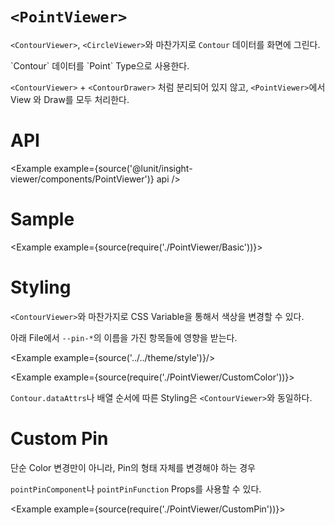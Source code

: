 
# `<PointViewer>`

`<ContourViewer>`, `<CircleViewer>`와 마찬가지로 `Contour` 데이터를 화면에 그린다.

<Link to="/insight-viewer/contour">`Contour` 데이터를 `Point` Type으로 사용한다.</Link>

`<ContourViewer>` + `<ContourDrawer>` 처럼 분리되어 있지 않고, `<PointViewer>`에서 View 와 Draw를 모두 처리한다.

# API

<Example example={source('@lunit/insight-viewer/components/PointViewer')} api />

# Sample

<Example example={source(require('./PointViewer/Basic'))}>
  <InsightViewerPreview height={720}/>
</Example>

# Styling

`<ContourViewer>`와 마찬가지로 CSS Variable을 통해서 색상을 변경할 수 있다.

아래 File에서 `--pin-*`의 이름을 가진 항목들에 영향을 받는다.

<Example example={source('../../theme/style')}/>

<Example example={source(require('./PointViewer/CustomColor'))}>
  <InsightViewerPreview height={720}/>
</Example>

`Contour.dataAttrs`나 배열 순서에 따른 Styling은 `<ContourViewer>`와 동일하다.

# Custom Pin

단순 Color 변경만이 아니라, Pin의 형태 자체를 변경해야 하는 경우

`pointPinComponent`나 `pointPinFunction` Props를 사용할 수 있다.

<Example example={source(require('./PointViewer/CustomPin'))}>
  <InsightViewerPreview height={720}/>
</Example>